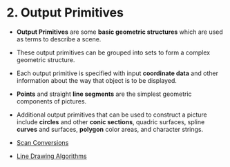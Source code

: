 # 2. Output Primitives

- **Output Primitives** are some **basic geometric structures** which are used as terms to describe a scene.
- These output primitives can be grouped into sets to form a complex geometric structure.
- Each output primitive is specified with
  input **coordinate data** and other information about the way
  that object is to be displayed.
- **Points** and straight **line segments** are the simplest
  geometric components of pictures.
- Additional output primitives that can be used
  to construct a picture include **circles** and other **conic sections**, quadric surfaces,
  spline **curves** and surfaces, **polygon** color areas, and character strings.

- [Scan Conversions](/computer-graphics/output-primitives/scan-conversions)
- [Line Drawing Algorithms](/computer-graphics/output-primitives/line-drawing-algorithms)

